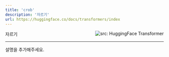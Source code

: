 ```yaml
---
title: 'crob'
description: '자르기'
url: https://huggingface.co/docs/transformers/index
---
```


자르기 <a href="https://huggingface.co/docs/transformers/index" target="_blank"><img style=float:right loading="lazy" alt="src: HuggingFace Transformer" src="https://img.shields.io/badge/문서-Huggingface_Transformer-blue" ></a>

---
설명을 추가해주세요.